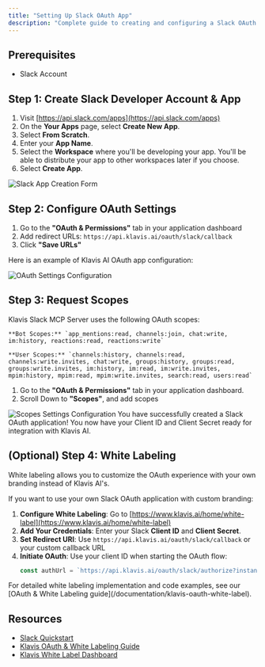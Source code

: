 ```yaml
---
title: "Setting Up Slack OAuth App"
description: "Complete guide to creating and configuring a Slack OAuth application"
---
```


## Prerequisites

- Slack Account

## Step 1: Create Slack Developer Account & App

1. Visit [https://api.slack.com/apps](https://api.slack.com/apps)
2. On the **Your Apps** page, select **Create New App**.
3. Select **From Scratch**.
4. Enter your **App Name**.
5. Select the **Workspace** where you'll be developing your app. You'll be able to distribute your app to other workspaces later if you choose.
6. Select **Create App**.

<img src="/images/knowledge-base/slack_oauth_app/step1_AppCreation.png" alt="Slack App Creation Form" />

## Step 2: Configure OAuth Settings

1. Go to the **"OAuth & Permissions"** tab in your application dashboard
2. Add redirect URLs: `https://api.klavis.ai/oauth/slack/callback`
3. Click **"Save URLs"**

Here is an example of Klavis AI OAuth app configuration:

<img src="/images/knowledge-base/slack_oauth_app/step2_redirect.png" alt="OAuth Settings Configuration" />

## Step 3: Request Scopes

<Note>
Klavis Slack MCP Server uses the following OAuth scopes:

    **Bot Scopes:** `app_mentions:read, channels:join, chat:write, im:history, reactions:read, reactions:write`

    **User Scopes:** `channels:history, channels:read, channels:write.invites, chat:write, groups:history, groups:read, groups:write.invites, im:history, im:read, im:write.invites, mpim:history, mpim:read, mpim:write.invites, search:read, users:read`
</Note>

1. Go to the **"OAuth & Permissions"** tab in your application dashboard.
2. Scroll Down to **"Scopes"**, and add scopes

<img src="/images/knowledge-base/slack_oauth_app/step3_scopes.png" alt="Scopes Settings Configuration" />
<Check>
You have successfully created a Slack OAuth application! You now have your Client ID and Client Secret ready for integration with Klavis AI.
</Check>

## (Optional) Step 4: White Labeling

<Note>
White labeling allows you to customize the OAuth experience with your own branding instead of Klavis AI's.
</Note>

If you want to use your own Slack OAuth application with custom branding:

1. **Configure White Labeling**: Go to [https://www.klavis.ai/home/white-label](https://www.klavis.ai/home/white-label)
2. **Add Your Credentials**: Enter your Slack **Client ID** and **Client Secret**.
3. **Set Redirect URI**: Use `https://api.klavis.ai/oauth/slack/callback` or your custom callback URL
4. **Initiate OAuth**: Use your client ID when starting the OAuth flow:
   ```javascript
   const authUrl = `https://api.klavis.ai/oauth/slack/authorize?instance_id=${instanceId}&client_id=${yourClientId}`;
   ```

<Tip>
For detailed white labeling implementation and code examples, see our [OAuth & White Labeling guide](/documentation/klavis-oauth-white-label).
</Tip>

## Resources
- [Slack Quickstart](https://api.slack.com/quickstart)
- [Klavis OAuth & White Labeling Guide](/documentation/klavis-oauth-white-label)
- [Klavis White Label Dashboard](https://www.klavis.ai/home/white-label)